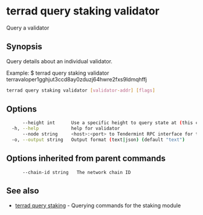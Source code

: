 # terrad query staking validator

Query a validator

## Synopsis

Query details about an individual validator.

Example:
$ terrad query staking validator terravaloper1gghjut3ccd8ay0zduzj64hwre2fxs9ldmqhffj

```sh Terrad
terrad query staking validator [validator-addr] [flags]
```

## Options

```sh Terrad
      --height int      Use a specific height to query state at (this can error if the node is pruning state)
  -h, --help            help for validator
      --node string     <host>:<port> to Tendermint RPC interface for this chain (default "tcp://localhost:26657")
  -o, --output string   Output format (text|json) (default "text")
```

## Options inherited from parent commands

```
      --chain-id string   The network chain ID
```

## See also

* [terrad query staking](terrad_query_staking.mdx)	 - Querying commands for the staking module


